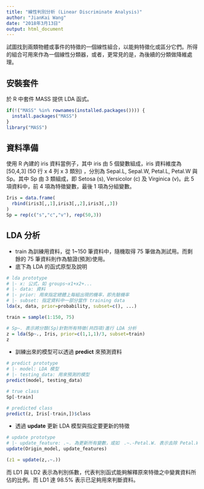```yaml
---
title: "線性判別分析 (Linear Discriminate Analysis)"
author: "JianKai Wang"
date: "2018年3月13日"
output: html_document
---
```



試圖找到兩類物體或事件的特徵的一個線性組合，以能夠特徵化或區分它們。所得的組合可用來作為一個線性分類器，或者，更常見的是，為後續的分類做降維處理。

## 安裝套件

於 R 中套件 MASS 提供 LDA 函式。

```r
if(!("MASS" %in% rownames(installed.packages()))) {
  install.packages("MASS")
}
library("MASS")
```

## 資料準備

使用 R 內建的 iris 資料當例子，其中 iris 由 5 個變數組成，iris 資料維度為 [50,4,3] (50 行 x 4 列 x 3 類別) ，分別為 Sepal.L, Sepal.W, Petal.L, Petal.W 與 Sp。其中 Sp 由 3 類組成，即 Setosa (s), Versicolor (c) 及 Virginica (v)。此 5 項資料中，前 4 項為特徵變數，最後 1 項為分組變數。

```r
Iris = data.frame(
  rbind(iris3[,,1],iris3[,,2],iris3[,,3])
)
Sp = rep(c("s","c","v"), rep(50,3))
```

## LDA 分析

* train 為訓練用資料，從 1~150 筆資料中，隨機取得 75 筆做為測試用。而剩餘的 75 筆資料則作為驗證(預測)使用。
* 底下為 LDA 的函式原型及說明

```r
# lda prototype
# |- x: 公式，如 groups~x1+x2+...
# |- data: 資料
# |- prior: 用來指定總體上每組出現的機率，即先驗機率
# |- subset: 指定資料中一部分當作 training data
lda(x, data, prior=probability, subset=c(), ...)
```

```r
train = sample(1:150, 75)

# Sp~. 表示將分類(Sp)針對所有特徵(共四項)進行 LDA 分析
z = lda(Sp~., Iris, prior=c(1,1,1)/3, subset=train)
z
```

* 訓練出來的模型可以透過 **predict** 來預測資料

```r
# predict prototype
# |- model: LDA 模型
# |- testing_data: 用來預測的模型
predict(model, testing_data)
```

```r
# true class
Sp[-train]

# predicted class
predict(z, Iris[-train,])$class
```

* 透過 **update** 更新 LDA 模型與指定要更新的特徵

```r
# update prototype
# |- update_feature: .~. 為更新所有變數，或如　.~.-Petal.W. 表示去除 Petal.W 之外所有特徵皆更新
update(Origin_model, update_features)
```

```r
(z1 = update(z,.~.))
```

而 LD1 與 LD2 表示為判別係數，代表判別函式能夠解釋原來特徵之中變異資料所佔的比例。而 LD1 達 98.5% 表示已足夠用來判斷資料。










